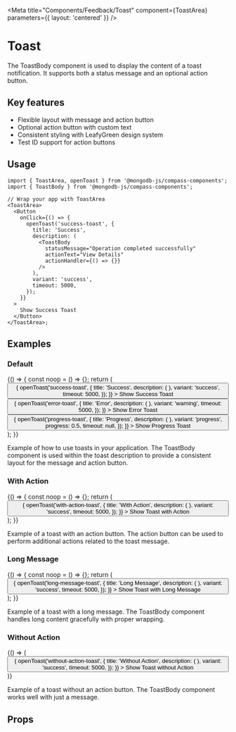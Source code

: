 
<Meta
  title="Components/Feedback/Toast"
  component={ToastArea}
  parameters={{ layout: 'centered' }}
/>

# Toast

The ToastBody component is used to display the content of a toast notification.
It supports both a status message and an optional action button.

## Key features

- Flexible layout with message and action button
- Optional action button with custom text
- Consistent styling with LeafyGreen design system
- Test ID support for action buttons

## Usage

```tsx
import { ToastArea, openToast } from '@mongodb-js/compass-components';
import { ToastBody } from '@mongodb-js/compass-components';

// Wrap your app with ToastArea
<ToastArea>
  <Button
    onClick={() => {
      openToast('success-toast', {
        title: 'Success',
        description: (
          <ToastBody
            statusMessage="Operation completed successfully"
            actionText="View Details"
            actionHandler={() => {}}
          />
        ),
        variant: 'success',
        timeout: 5000,
      });
    }}
  >
    Show Success Toast
  </Button>
</ToastArea>;
```

## Examples

### Default

<Story name="Default">
  {() => {
    const noop = () => {};
    return (
      <ToastArea>
        <div style={{ display: 'flex', gap: '8px' }}>
          <Button
            onClick={() => {
              openToast('success-toast', {
                title: 'Success',
                description: (
                  <ToastBody
                    statusMessage="Operation completed successfully"
                    actionText="View Details"
                    actionHandler={noop}
                  />
                ),
                variant: 'success',
                timeout: 5000,
              });
            }}
          >
            Show Success Toast
          </Button>
          <Button
            onClick={() => {
              openToast('error-toast', {
                title: 'Error',
                description: (
                  <ToastBody
                    statusMessage="Failed to complete operation"
                    actionText="Try Again"
                    actionHandler={noop}
                  />
                ),
                variant: 'warning',
                timeout: 5000,
              });
            }}
          >
            Show Error Toast
          </Button>
          <Button
            onClick={() => {
              openToast('progress-toast', {
                title: 'Progress',
                description: (
                  <ToastBody
                    statusMessage="Operation in progress..."
                    actionText="Cancel"
                    actionHandler={noop}
                  />
                ),
                variant: 'progress',
                progress: 0.5,
                timeout: null,
              });
            }}
          >
            Show Progress Toast
          </Button>
        </div>
      </ToastArea>
    );
  }}
</Story>

Example of how to use toasts in your application. The ToastBody component is used within the toast description to provide a consistent layout for the message and action button.

### With Action

<Story name="WithAction">
  {() => {
    const noop = () => {};
    return (
      <ToastArea>
        <Button
          onClick={() => {
            openToast('with-action-toast', {
              title: 'With Action',
              description: (
                <ToastBody
                  statusMessage="Operation completed successfully"
                  actionText="View Details"
                  actionHandler={noop}
                />
              ),
              variant: 'success',
              timeout: 5000,
            });
          }}
        >
          Show Toast with Action
        </Button>
      </ToastArea>
    );
  }}
</Story>

Example of a toast with an action button. The action button can be used to perform additional actions related to the toast message.

### Long Message

<Story name="LongMessage">
  {() => {
    const noop = () => {};
    return (
      <ToastArea>
        <Button
          onClick={() => {
            openToast('long-message-toast', {
              title: 'Long Message',
              description: (
                <ToastBody
                  statusMessage="This is a very long message that might wrap to multiple lines in the toast notification. It demonstrates how the component handles longer content."
                  actionText="View Details"
                  actionHandler={noop}
                />
              ),
              variant: 'success',
              timeout: 5000,
            });
          }}
        >
          Show Toast with Long Message
        </Button>
      </ToastArea>
    );
  }}
</Story>

Example of a toast with a long message. The ToastBody component handles long content gracefully with proper wrapping.

### Without Action

<Story name="WithoutAction">
  {() => (
    <ToastArea>
      <Button
        onClick={() => {
          openToast('without-action-toast', {
            title: 'Without Action',
            description: (
              <ToastBody statusMessage="Operation completed successfully" />
            ),
            variant: 'success',
            timeout: 5000,
          });
        }}
      >
        Show Toast without Action
      </Button>
    </ToastArea>
  )}
</Story>

Example of a toast without an action button. The ToastBody component works well with just a message.

## Props

<Controls />
